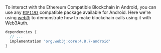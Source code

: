 To interact with the Ethereum Compatible Blockchain in Android, you can use any
[`EIP1193`](https://eips.ethereum.org/EIPS/eip-1193) compatible package available for Android. Here
we're using [web3j](https://github.com/web3j/web3j) to demonstrate how to make blockchain calls
using it with Web3Auth.

```groovy
dependencies {
  // ...
  implementation 'org.web3j:core:4.8.7-android'
}
```
